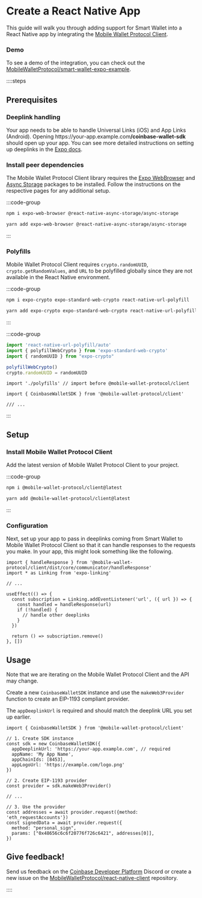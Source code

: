 # Create a React Native App

This guide will walk you through adding support for Smart Wallet into a React Native app by integrating the [Mobile Wallet Protocol Client](https://www.npmjs.com/package/@mobile-wallet-protocol/client).

### Demo
To see a demo of the integration, you can check out the [MobileWalletProtocol/smart-wallet-expo-example](https://github.com/MobileWalletProtocol/smart-wallet-expo-example).

::::steps
## Prerequisites

### Deeplink handling
Your app needs to be able to handle Universal Links (iOS) and App Links (Android). 
Opening https<span/>://your-app.example.com<b>/coinbase-wallet-sdk</b> should open up your app. 
You can see more detailed instructions on setting up deeplinks in the [Expo docs](https://docs.expo.dev/guides/deep-linking/).

### Install peer dependencies
The Mobile Wallet Protocol Client library requires the [Expo WebBrowser](https://docs.expo.dev/versions/latest/sdk/webbrowser/) and [Async Storage](https://react-native-async-storage.github.io/async-storage/docs/install) packages to be installed.
Follow the instructions on the respective pages for any additional setup.

:::code-group

```zsh [npm]
npm i expo-web-browser @react-native-async-storage/async-storage
```

```zsh [yarn]
yarn add expo-web-browser @react-native-async-storage/async-storage
```

:::

### Polyfills
Mobile Wallet Protocol Client requires `crypto.randomUUID`, `crypto.getRandomValues`, and `URL` to be polyfilled globally since they are not available in the React Native environment.

:::code-group

```zsh [npm]
npm i expo-crypto expo-standard-web-crypto react-native-url-polyfill
```

```zsh [yarn]
yarn add expo-crypto expo-standard-web-crypto react-native-url-polyfill
```

:::

:::code-group

```js [polyfills.js]
import 'react-native-url-polyfill/auto'
import { polyfillWebCrypto } from 'expo-standard-web-crypto'
import { randomUUID } from "expo-crypto"

polyfillWebCrypto()
crypto.randomUUID = randomUUID
```

```tsx [App.tsx]
import './polyfills' // import before @mobile-wallet-protocol/client

import { CoinbaseWalletSDK } from '@mobile-wallet-protocol/client'

/// ...
```
:::


## Setup

### Install Mobile Wallet Protocol Client
Add the latest version of Mobile Wallet Protocol Client to your project.

:::code-group

```zsh [npm]
npm i @mobile-wallet-protocol/client@latest
```

```zsh [yarn]
yarn add @mobile-wallet-protocol/client@latest
```

:::


### Configuration
Next, set up your app to pass in deeplinks coming from Smart Wallet to Mobile Wallet Protocol Client so that it can handle responses to the requests you make.
In your app, this might look something like the following.

```tsx [App.tsx]
import { handleResponse } from '@mobile-wallet-protocol/client/dist/core/communicator/handleResponse'
import * as Linking from 'expo-linking'

// ...

useEffect(() => {
  const subscription = Linking.addEventListener('url', ({ url }) => {
    const handled = handleResponse(url)
    if (!handled) {
      // handle other deeplinks
    }
  })

  return () => subscription.remove()
}, [])
```

## Usage
Note that we are iterating on the Mobile Wallet Protocol Client and the API may change. 

Create a new `CoinbaseWalletSDK` instance and use the `makeWeb3Provider` function to create an EIP-1193 compliant provider.

The `appDeeplinkUrl` is required and should match the deeplink URL you set up earlier. 

```tsx [App.tsx]
import { CoinbaseWalletSDK } from '@mobile-wallet-protocol/client'

// 1. Create SDK instance
const sdk = new CoinbaseWalletSDK({
  appDeeplinkUrl: 'https://your-app.example.com', // required
  appName: 'My App Name',
  appChainIds: [8453],
  appLogoUrl: 'https://example.com/logo.png'
})

// 2. Create EIP-1193 provider
const provider = sdk.makeWeb3Provider()

// ...

// 3. Use the provider
const addresses = await provider.request({method: 'eth_requestAccounts'})
const signedData = await provider.request({
  method: "personal_sign",
  params: ["0x48656c6c6f20776f726c6421", addresses[0]],
})
```

## Give feedback!
Send us feedback on the [Coinbase Developer Platform](https://discord.com/invite/cdp/) Discord or create a new issue on the [MobileWalletProtocol/react-native-client](https://github.com/MobileWalletProtocol/react-native-client/issues) repository.

::::